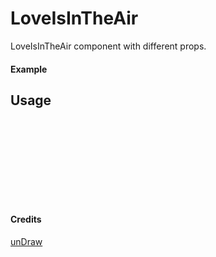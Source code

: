 
<Meta of={LoveIsInTheAir} title="unDraw/LoveIsInTheAir" />

# LoveIsInTheAir

LoveIsInTheAir component with different props.

#### Example

<Canvas of={LoveIsInTheAir.Primary} />

## Usage

```ts
import { LoveIsInTheAir } from "yadl-ui";

const Example = () => {
  return (
      <LoveIsInTheAir />
  );
};

export default Example;
```

#### Credits
[unDraw](https://undraw.co/illustrations)
